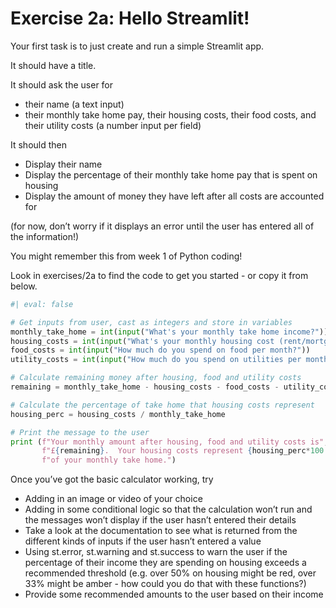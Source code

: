 # Exercise 2a: Hello Streamlit!

Your first task is to just create and run a simple Streamlit app.

It should have a title.

It should ask the user for

- their name (a text input)
- their monthly take home pay, their housing costs, their food costs, and their utility costs (a number input per field)

It should then

- Display their name
- Display the percentage of their monthly take home pay that is spent on housing
- Display the amount of money they have left after all costs are accounted for

(for now, don’t worry if it displays an error until the user has entered all of the information!)

You might remember this from week 1 of Python coding!

Look in exercises/2a to find the code to get you started - or copy it from below.

```python
#| eval: false

# Get inputs from user, cast as integers and store in variables
monthly_take_home = int(input("What's your monthly take home income?"))
housing_costs = int(input("What's your monthly housing cost (rent/mortgage)?"))
food_costs = int(input("How much do you spend on food per month?"))
utility_costs = int(input("How much do you spend on utilities per month?"))

# Calculate remaining money after housing, food and utility costs
remaining = monthly_take_home - housing_costs - food_costs - utility_costs

# Calculate the percentage of take home that housing costs represent
housing_perc = housing_costs / monthly_take_home

# Print the message to the user
print (f"Your monthly amount after housing, food and utility costs is",
       f"£{remaining}.  Your housing costs represent {housing_perc*100:.2f}%",
       f"of your monthly take home.")
```

Once you’ve got the basic calculator working, try

- Adding in an image or video of your choice
- Adding in some conditional logic so that the calculation won’t run and the messages won’t display if the user hasn’t entered their details
- Take a look at the documentation to see what is returned from the different kinds of inputs if the user hasn’t entered a value
- Using st.error, st.warning and st.success to warn the user if the percentage of their income they are spending on housing exceeds a recommended threshold (e.g. over 50% on housing might be red, over 33% might be amber - how could you do that with these functions?)
- Provide some recommended amounts to the user based on their income
